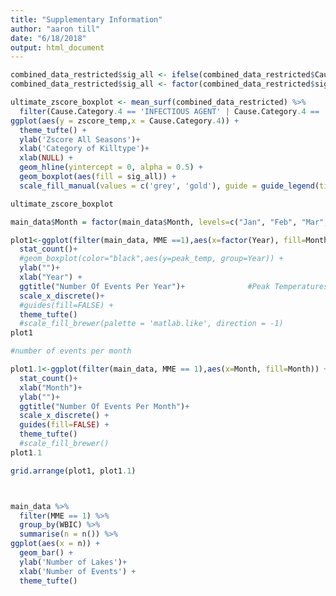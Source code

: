```yaml
---
title: "Supplementary Information"
author: "aaron till"
date: "6/18/2018"
output: html_document
---
```


```r

combined_data_restricted$sig_all <- ifelse(combined_data_restricted$Cause.Category.4 == 'WINTERKILL', 'p<.05', 'p>.05')
combined_data_restricted$sig_all <- factor(combined_data_restricted$sig_all, levels = c('p>.05', 'p<.05'))

ultimate_zscore_boxplot <- mean_surf(combined_data_restricted) %>%
  filter(Cause.Category.4 == 'INFECTIOUS AGENT' | Cause.Category.4 == 'WINTERKILL' | Cause.Category.4 == 'ANTHROPOGENIC CONDITION' ) %>%
ggplot(aes(y = zscore_temp,x = Cause.Category.4)) +
  theme_tufte() +
  ylab('Zscore All Seasons')+
  xlab('Category of Killtype')+
  xlab(NULL) +
  geom_hline(yintercept = 0, alpha = 0.5) + 
  geom_boxplot(aes(fill = sig_all)) + 
  scale_fill_manual(values = c('grey', 'gold'), guide = guide_legend(title = 'T-test'))

ultimate_zscore_boxplot

```

```r

main_data$Month = factor(main_data$Month, levels=c("Jan", "Feb", "Mar", "Apr", "May", "Jun", "Jul", "Aug", "Sep", 'Oct', "Nov", "Dec"))  

plot1<-ggplot(filter(main_data, MME ==1),aes(x=factor(Year), fill=Month)) +
  stat_count()+
  #geom_boxplot(color="black",aes(y=peak_temp, group=Year)) +
  ylab("")+
  xlab("Year") +
  ggtitle("Number Of Events Per Year")+              #Peak Temperatures Per Year")+
  scale_x_discrete()+
  #guides(fill=FALSE) +
  theme_tufte()
  #scale_fill_brewer(palette = 'matlab.like', direction = -1)
plot1

#number of events per month

plot1.1<-ggplot(filter(main_data, MME == 1),aes(x=Month, fill=Month)) +
  stat_count()+
  xlab("Month")+
  ylab("")+
  ggtitle("Number Of Events Per Month")+
  scale_x_discrete() +
  guides(fill=FALSE) +
  theme_tufte()
  #scale_fill_brewer()
plot1.1

grid.arrange(plot1, plot1.1)




```

```r

main_data %>%
  filter(MME == 1) %>%
  group_by(WBIC) %>%
  summarise(n = n()) %>%
ggplot(aes(x = n)) +
  geom_bar() +
  ylab('Number of Lakes')+
  xlab('Number of Events') +
  theme_tufte()


```